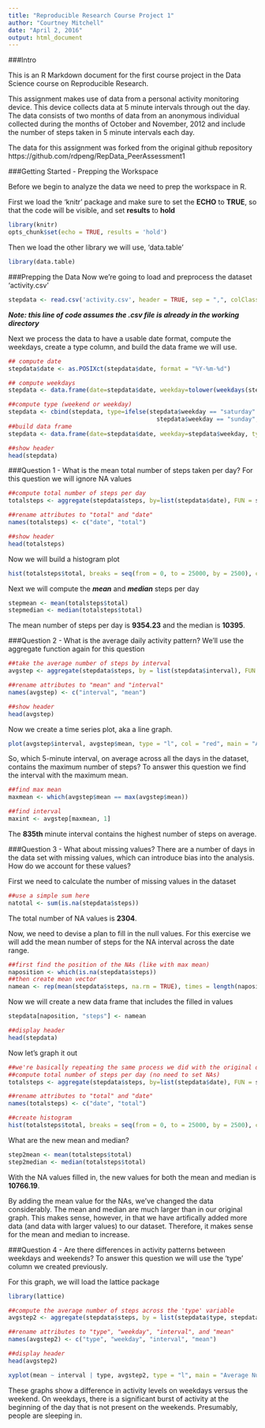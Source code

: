 ```yaml
---
title: "Reproducible Research Course Project 1"
author: "Courtney Mitchell"
date: "April 2, 2016"
output: html_document
---
```

###Intro

This is an R Markdown document for the first course project in the Data Science course on Reproducible Research.

This assignment makes use of data from a personal activity monitoring device. This device collects data at 5 minute intervals through out the day. The data consists of two months of data from an anonymous individual collected during the months of October and November, 2012 and include the number of steps taken in 5 minute intervals each day.

The data for this assignment was forked from the original github repository https://github.com/rdpeng/RepData_PeerAssessment1


###Getting Started - Prepping the Workspace

Before we begin to analyze the data we need to prep the workspace in R.

First we load the 'knitr' package and make sure to set the **ECHO** to **TRUE**, so that the code will be visible, and set **results** to **hold**
```r
library(knitr)
opts_chunk$set(echo = TRUE, results = 'hold')
```

Then we load the other library we will use, 'data.table' 
```r
library(data.table)
```

###Prepping the Data
Now we're going to load and preprocess the dataset 'activity.csv'

```r
stepdata <- read.csv('activity.csv', header = TRUE, sep = ",", colClasses = c("numeric", "character", "numeric"))
```
***Note: this line of code assumes the .csv file is already in the working directory***

Next we process the data to have a usable date format, compute the weekdays, create a type column, and build the data frame we will use.
```r
## compute date
stepdata$date <- as.POSIXct(stepdata$date, format = "%Y-%m-%d")

## compute weekdays
stepdata <- data.frame(date=stepdata$date, weekday=tolower(weekdays(stepdata$date)), steps=stepdata$steps, interval=stepdata$interval)

##compute type (weekend or weekday)
stepdata <- cbind(stepdata, type=ifelse(stepdata$weekday == "saturday" |
                                          stepdata$weekday == "sunday", "weekend", "weekday"))
##build data frame
stepdata <- data.frame(date=stepdata$date, weekday=stepdata$weekday, type=stepdata$type, interval=stepdata$interval, steps=stepdata$steps)

##show header
head(stepdata)
```

###Question 1 - What is the mean total number of steps taken per day?
For this question we will ignore NA values

```r
##compute total number of steps per day
totalsteps <- aggregate(stepdata$steps, by=list(stepdata$date), FUN = sum, na.rm = TRUE)

##rename attributes to "total" and "date"
names(totalsteps) <- c("date", "total")

##show header
head(totalsteps)
```
Now we will build a histogram plot

```r
hist(totalsteps$total, breaks = seq(from = 0, to = 25000, by = 2500), col = "red", main = "Total Number of Steps per Day", xlab = "Number of Steps", ylab = "Frequency Per Day")
```

Next we will compute the ***mean*** and ***median*** steps per day

```r
stepmean <- mean(totalsteps$total)
stepmedian <- median(totalsteps$total)
```
The mean number of steps per day is **9354.23** and the median is **10395**.

###Question 2 - What is the average daily activity pattern?
We'll use the aggregate function again for this question

```r
##take the average number of steps by interval 
avgstep <- aggregate(stepdata$steps, by = list(stepdata$interval), FUN = mean, na.rm = TRUE)

##rename attributes to "mean" and "interval"
names(avgstep) <- c("interval", "mean")

##show header
head(avgstep)
```
Now we create a time series plot, aka a line graph.

```r
plot(avgstep$interval, avgstep$mean, type = "l", col = "red", main = "Average Number of Steps Over Time", xlab = "Time Interval in Minutes", ylab = "Average Number of Steps")
```

So, which 5-minute interval, on average across all the days in the dataset, contains the maximum number of steps?
To answer this question we find the interval with the maximum mean.

```r
##find max mean
maxmean <- which(avgstep$mean == max(avgstep$mean))

##find interval
maxint <- avgstep[maxmean, 1]
```
The **835th** minute interval contains the highest number of steps on average.

###Question 3 - What about missing values?
There are a number of days in the data set with missing values, which can introduce bias into the analysis. How do we account for these values?

First we need to calculate the number of missing values in the dataset
```r
##use a simple sum here
natotal <- sum(is.na(stepdata$steps))
```
The total number of NA values is **2304**.

Now, we need to devise a plan to fill in the null values. For this exercise we will add the mean number of steps for the NA interval across the date range.

```r
##first find the position of the NAs (like with max mean)
naposition <- which(is.na(stepdata$steps))
##then create mean vector
namean <- rep(mean(stepdata$steps, na.rm = TRUE), times = length(naposition))
```

Now we will create a new data frame that includes the filled in values

```r
stepdata[naposition, "steps"] <- namean

##display header
head(stepdata)
```
Now let's graph it out

```r
##we're basically repeating the same process we did with the original data set
##compute total number of steps per day (no need to set NAs)
totalsteps <- aggregate(stepdata$steps, by=list(stepdata$date), FUN = sum)

##rename attributes to "total" and "date"
names(totalsteps) <- c("date", "total")

##create histogram
hist(totalsteps$total, breaks = seq(from = 0, to = 25000, by = 2500), col = "purple", main = "Total Number of Steps per Day (With NA Values Filled In)", xlab = "Number of Steps", ylab = "Frequency Per Day")
```

What are the new mean and median?
```r
step2mean <- mean(totalsteps$total)
step2median <- median(totalsteps$total)
```
With the NA values filled in, the new values for both the mean and median is **10766.19**.

By adding the mean value for the NAs, we've changed the data considerably. The mean and median are much larger than in our original graph. This makes sense, however, in that we have artifically added more data (and data with larger values) to our dataset. Therefore, it makes sense for the mean and median to increase.

###Question 4 - Are there differences in activity patterns between weekdays and weekends?
To answer this question we will use the 'type' column we created previously.

For this graph, we will load the lattice package
```r
library(lattice)

##compute the average number of steps across the 'type' variable
avgstep2 <- aggregate(stepdata$steps, by = list(stepdata$type, stepdata$weekday, stepdata$interval), mean)

##rename attributes to "type", "weekday", "interval", and "mean"
names(avgstep2) <- c("type", "weekday", "interval", "mean")

##display header
head(avgstep2)
```

```r
xyplot(mean ~ interval | type, avgstep2, type = "l", main = "Average Number of Steps per Day (Weekend vs. Weekday)", xlab = "Interval", ylab = "Number of Steps", layout = c(1,2))
```

These graphs show a difference in activity levels on weekdays versus the weekend. On weekdays, there is a significant burst of activity at the beginning of the day that is not present on the weekends. Presumably, people are sleeping in. 
